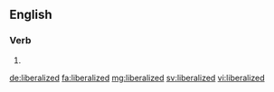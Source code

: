 ==English==

===Verb===
{{head|en}}

# {{en-past of|liberalize}}

[[de:liberalized]]
[[fa:liberalized]]
[[mg:liberalized]]
[[sv:liberalized]]
[[vi:liberalized]]